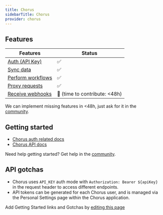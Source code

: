 ```yaml
---
title: Chorus
sidebarTitle: Chorus
provider: chorus
---
```



<Overview />


## Features

| Features | Status |
| - | - |
| [Auth (API Key)](/guides/getting-started/authorize-an-api-from-your-app) | ✅ |
| [Sync data](/guides/getting-started/read-from-an-api) | ✅ |
| [Perform workflows](/guides/getting-started/write-to-an-api) | ✅ |
| [Proxy requests](/guides/proxy-requests-to-an-api) | ✅ |
| [Receive webhooks](/guides/receive-webhooks-from-an-api) | 🚫 (time to contribute: &lt;48h) |

<Tip>We can implement missing features in &lt;48h, just ask for it in the [community](https://nango.dev/slack).</Tip>

## Getting started

-   [Chorus auth related docs](https://api-docs.chorus.ai/#authentication)
-   [Chorus API docs](https://api-docs.chorus.ai/#intro)

<Tip>Need help getting started? Get help in the [community](https://nango.dev/slack).</Tip>

## API gotchas

- Chorus uses `API_KEY` auth mode with `Authorization: Bearer ${apiKey}` in the request header to access different endpoints.
- API tokens can be generated for each Chorus user, and is managed via the Personal Settings page within the Chorus application.

<Note>Add Getting Started links and Gotchas by [editing this page](https://github.com/nangohq/nango/tree/master/docs-v2/integrations/all/chorus.mdx)</Note>